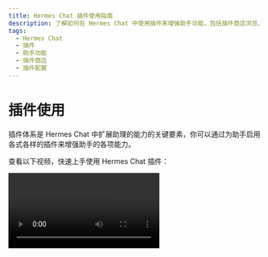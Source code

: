 ```yaml
---
title: Hermes Chat 插件使用指南
description: 了解如何在 Hermes Chat 中使用插件来增强助手功能，包括插件商店浏览、安装、配置等操作。
tags:
  - Hermes Chat
  - 插件
  - 助手功能
  - 插件商店
  - 插件配置
---
```


# 插件使用

插件体系是 Hermes Chat 中扩展助理的能力的关键要素，你可以通过为助手启用各式各样的插件来增强助手的各项能力。

查看以下视频，快速上手使用 Hermes Chat 插件：

<Video height={840} src="https://github.com/hermeslabs/lobe-chat/assets/28616219/94d4c312-1699-4e24-8782-138883678c9e" />

## 插件商店

你可以在会话工具条中的 「扩展工具」 -> 「插件商店」，进入插件商店。

<Image alt="插件商店 S1" height={472} src="https://github.com/hermeslabs/lobe-chat/assets/28616219/ab4e60d0-1293-49ac-8798-cb29b3b789e6" />

插件商店中会在 Hermes Chat 中可以直接安装并使用的插件。

<Image alt="插件商店 S2" height={612} src="https://github.com/hermeslabs/lobe-chat/assets/28616219/d7a5d821-116f-4be6-8a1a-38d81a5ea0ea" />

## 使用插件

安装完毕插件后，只需在当前助手下开启插件即可使用。

<Image alt="使用插件" height={472} src="https://github.com/hermeslabs/lobe-chat/assets/28616219/76ab1ae7-a4f9-4285-8ebd-45b90251aba1" />

## 插件配置

部分插件可能需要你进行相应的配置，例如 API Key 等。

你可以在安装插件后，点击设置进入插件的设置填写配置：

<Image alt="插件配置 S1" height={472} src="https://github.com/hermeslabs/lobe-chat/assets/28616219/10eb3023-4528-4b06-8092-062e7b3865cc" />

<Image alt="插件配置 S2" height={472} src="https://github.com/hermeslabs/lobe-chat/assets/28616219/ab2e4c25-4b11-431b-9266-442d8b14cb41" />
